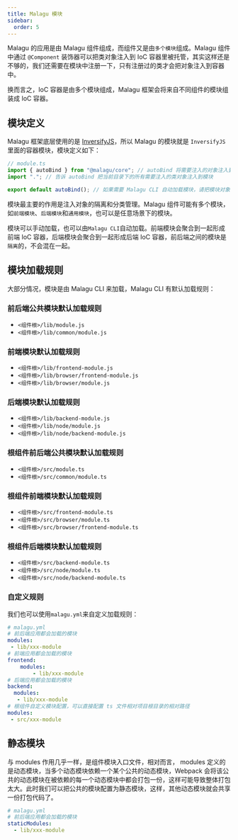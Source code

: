 ```yaml
---
title: Malagu 模块
sidebar:
  order: 5
---
```


Malagu 的应用是由 Malagu 组件组成，而组件又是由`多个模块`组成。Malagu 组件中通过 `@Component` 装饰器可以把类对象注入到 IoC 容器里被托管，其实这样还是不够的，我们还需要在模块中注册一下，只有注册过的类才会把对象注入到容器中。

换而言之，IoC 容器是由多个模块组成，Malagu 框架会将来自不同组件的模块组装成 IoC 容器。

## 模块定义

Malagu 框架底层使用的是 [InversifyJS](https://github.com/inversify/InversifyJS)，所以 Malagu 的模块就是 `InversifyJS` 里面的容器模块，模块定义如下：

```typescript
// module.ts
import { autoBind } from "@malagu/core"; // autoBind 将需要注入的对象注入到模块中，并返回该模块
import "."; // 告诉 autoBind 把当前目录下的所有需要注入的类对象注入到模块

export default autoBind(); // 如果需要 Malagu CLI 自动加载模块，请把模块对象导出为默认
```

模块最主要的作用是注入对象的隔离和分类管理。Malagu 组件可能有多个模块，如`前端模块`、`后端模块`和`通用模块`，也可以是任意场景下的模块。

模块可以手动加载，也可以由`Malagu CLI`自动加载。前端模块会聚合到一起形成前端 IoC 容器，后端模块会聚合到一起形成后端 IoC 容器，前后端之间的模块是`隔离`的，不会混在一起。

## 模块加载规则

大部分情况，模块是由 Malagu CLI 来加载，Malagu CLI 有默认加载规则：

### 前后端公共模块默认加载规则

- `<组件根>/lib/module.js`
- `<组件根>/lib/common/module.js`

### 前端模块默认加载规则

- `<组件根>/lib/frontend-module.js`
- `<组件根>/lib/browser/frontend-module.js`
- `<组件根>/lib/browser/module.js`

### 后端模块默认加载规则

- `<组件根>/lib/backend-module.js`
- `<组件根>/lib/node/module.js`
- `<组件根>/lib/node/backend-module.js`

### 根组件前后端公共模块默认加载规则

- `<组件根>/src/module.ts`
- `<组件根>/src/common/module.ts`

### 根组件前端模块默认加载规则

- `<组件根>/src/frontend-module.ts`
- `<组件根>/src/browser/module.ts`
- `<组件根>/src/browser/frontend-module.ts`

### 根组件后端模块默认加载规则

- `<组件根>/src/backend-module.ts`
- `<组件根>/src/node/module.ts`
- `<组件根>/src/node/backend-module.ts`

### 自定义规则

我们也可以使用`malagu.yml`来自定义加载规则：

```yml
# malagu.yml
# 前后端应用都会加载的模块
modules:
 - lib/xxx-module
# 前端应用都会加载的模块
frontend:
	modules:
 		- lib/xxx-module
# 后端应用都会加载的模块
backend:
  modules:
   - lib/xxx-module
# 根组件自定义模块配置，可以直接配置 ts 文件相对项目根目录的相对路径
modules:
 - src/xxx-module
```

## 静态模块

与 modules 作用几乎一样，是组件模块入口文件，相对而言， modules 定义的是动态模块，当多个动态模块依赖一个某个公共的动态模块，Webpack 会将该公共的动态模块在被依赖的每一个动态模块中都会打包一份，这样可能导致整体打包太大。此时我们可以把公共的模块配置为静态模块，这样，其他动态模块就会共享一份打包代码了。

```yml
# malagu.yml
# 前后端应用都会加载的模块
staticModules:
  - lib/xxx-module
```
